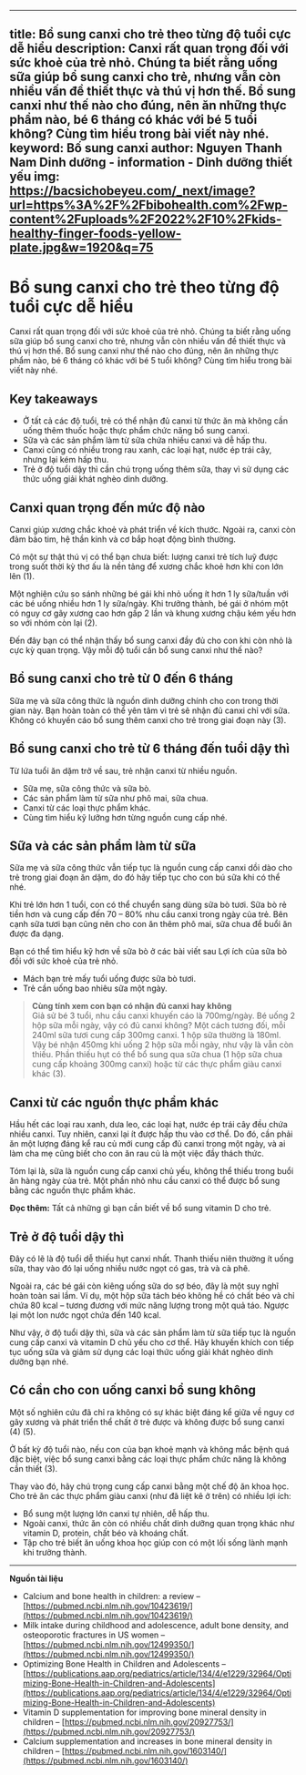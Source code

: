 
---
title: Bổ sung canxi cho trẻ theo từng độ tuổi cực dễ hiểu
description: Canxi rất quan trọng đối với sức khoẻ của trẻ nhỏ. Chúng ta biết rằng uống sữa giúp bổ sung canxi cho trẻ, nhưng vẫn còn nhiều vấn đề thiết thực và thú vị hơn thế. Bổ sung canxi như thế nào cho đúng, nên ăn những thực phẩm nào, bé 6 tháng có khác với bé 5 tuổi không? Cùng tìm hiểu trong bài viết này nhé.
keyword: Bố sung canxi
author: Nguyen Thanh Nam
Dinh dưỡng - information - Dinh dưỡng thiết yếu
img: https://bacsichobeyeu.com/_next/image?url=https%3A%2F%2Fbibohealth.com%2Fwp-content%2Fuploads%2F2022%2F10%2Fkids-healthy-finger-foods-yellow-plate.jpg&w=1920&q=75
---

# Bổ sung canxi cho trẻ theo từng độ tuổi cực dễ hiểu
Canxi rất quan trọng đối với sức khoẻ của trẻ nhỏ. Chúng ta biết rằng uống sữa giúp bổ sung canxi cho trẻ, nhưng vẫn còn nhiều vấn đề thiết thực và thú vị hơn thế. Bổ sung canxi như thế nào cho đúng, nên ăn những thực phẩm nào, bé 6 tháng có khác với bé 5 tuổi không? Cùng tìm hiểu trong bài viết này nhé.

## Key takeaways
- Ở tất cả các độ tuổi, trẻ có thể nhận đủ canxi từ thức ăn mà không cần uống thêm thuốc hoặc thực phẩm chức năng bổ sung canxi.
- Sữa và các sản phẩm làm từ sữa chứa nhiều canxi và dễ hấp thu.
- Canxi cũng có nhiều trong rau xanh, các loại hạt, nước ép trái cây, nhưng lại kém hấp thu.
- Trẻ ở độ tuổi dậy thì cần chú trọng uống thêm sữa, thay vì sử dụng các thức uống giải khát nghèo dinh dưỡng.


## Canxi quan trọng đến mức độ nào
Canxi giúp xương chắc khoẻ và phát triển về kích thước. Ngoài ra, canxi còn đảm bảo tim, hệ thần kinh và cơ bắp hoạt động bình thường.

Có một sự thật thú vị có thể bạn chưa biết: lượng canxi trẻ tích luỹ được trong suốt thời kỳ thơ ấu là nền tảng để xương chắc khoẻ hơn khi con lớn lên (1).

Một nghiên cứu so sánh những bé gái khi nhỏ uống ít hơn 1 ly sữa/tuần với các bé uống nhiều hơn 1 ly sữa/ngày. Khi trưởng thành, bé gái ở nhóm một có nguy cơ gãy xương cao hơn gấp 2 lần và khung xương chậu kém yếu hơn so với nhóm còn lại (2).

Đến đây bạn có thể nhận thấy bổ sung canxi đầy đủ cho con khi còn nhỏ là cực kỳ quan trọng. Vậy mỗi độ tuổi cần bổ sung canxi như thế nào?

## Bổ sung canxi cho trẻ từ 0 đến 6 tháng
Sữa mẹ và sữa công thức là nguồn dinh dưỡng chính cho con trong thời gian này. Bạn hoàn toàn có thể yên tâm vì trẻ sẽ nhận đủ canxi chỉ với sữa. Không có khuyến cáo bổ sung thêm canxi cho trẻ trong giai đoạn này (3).

## Bổ sung canxi cho trẻ từ 6 tháng đến tuổi dậy thì
Từ lứa tuổi ăn dặm trở về sau, trẻ nhận canxi từ nhiều nguồn.

- Sữa mẹ, sữa công thức và sữa bò.
- Các sản phẩm làm từ sữa như phô mai, sữa chua.
- Canxi từ các loại thực phẩm khác.
- Cùng tìm hiểu kỹ lưỡng hơn từng nguồn cung cấp nhé.

## Sữa và các sản phẩm làm từ sữa
Sữa mẹ và sữa công thức vẫn tiếp tục là nguồn cung cấp canxi dồi dào cho trẻ trong giai đoạn ăn dặm, do đó hãy tiếp tục cho con bú sữa khi có thể nhé.

Khi trẻ lớn hơn 1 tuổi, con có thể chuyển sang dùng sữa bò tươi. Sữa bò rẻ tiền hơn và cung cấp đến 70 – 80% nhu cầu canxi trong ngày của trẻ. Bên cạnh sữa tươi bạn cũng nên cho con ăn thêm phô mai, sữa chua để buổi ăn được đa dạng.

Bạn có thể tìm hiểu kỹ hơn về sữa bò ở các bài viết sau
Lợi ích của sữa bò đối với sức khoẻ của trẻ nhỏ.

- Mách bạn trẻ mấy tuổi uống được sữa bò tươi.
- Trẻ cần uống bao nhiêu sữa một ngày.

> **Cùng tính xem con bạn có nhận đủ canxi hay không**\
> Giả sử bé 3 tuổi, nhu cầu canxi khuyến cáo là 700mg/ngày. Bé uống 2 hộp sữa mỗi ngày, vậy có đủ canxi không?
> Một cách tương đối, mỗi 240ml sữa tươi cung cấp 300mg canxi. 1 hộp sữa thường là 180ml. Vậy bé nhận 450mg khi uống 2 hộp sữa mỗi ngày, như vậy là vẫn còn thiếu. Phần thiếu hụt có thể bổ sung qua sữa chua (1 hộp sữa chua cung cấp khoảng 300mg canxi) hoặc từ các thực phẩm giàu canxi khác (3).

## Canxi từ các nguồn thực phẩm khác
Hầu hết các loại rau xanh, dưa leo, các loại hạt, nước ép trái cây đều chứa nhiều canxi. Tuy nhiên, canxi lại ít được hấp thu vào cơ thể. Do đó, cần phải ăn một lượng đáng kể rau củ mới cung cấp đủ canxi trong một ngày, và ai làm cha mẹ cũng biết cho con ăn rau củ là một việc đầy thách thức.

Tóm lại là, sữa là nguồn cung cấp canxi chủ yếu, không thể thiếu trong buổi ăn hàng ngày của trẻ. Một phần nhỏ nhu cầu canxi có thể được bổ sung bằng các nguồn thực phẩm khác.

**Đọc thêm:** Tất cả những gì bạn cần biết về bổ sung vitamin D cho trẻ.

## Trẻ ở độ tuổi dậy thì
Đây có lẽ là độ tuổi dễ thiếu hụt canxi nhất. Thanh thiếu niên thường ít uống sữa, thay vào đó lại uống nhiều nước ngọt có gas, trà và cà phê.

Ngoài ra, các bé gái còn kiêng uống sữa do sợ béo, đây là một suy nghĩ hoàn toàn sai lầm. Ví dụ, một hộp sữa tách béo không hề có chất béo và chỉ chứa 80 kcal – tương đương với mức năng lượng trong một quả táo. Ngược lại một lon nước ngọt chứa đến 140 kcal.

Như vậy, ở độ tuổi dậy thì, sữa và các sản phẩm làm từ sữa tiếp tục là nguồn cung cấp canxi và vitamin D chủ yếu cho cơ thể. Hãy khuyến khích con tiếp tục uống sữa và giảm sử dụng các loại thức uống giải khát nghèo dinh dưỡng bạn nhé.

## Có cần cho con uống canxi bổ sung không
Một số nghiên cứu đã chỉ ra không có sự khác biệt đáng kể giữa về nguy cơ gãy xương và phát triển thể chất ở trẻ được và không được bổ sung canxi (4) (5).

Ở bất kỳ độ tuổi nào, nếu con của bạn khoẻ mạnh và không mắc bệnh quá đặc biệt, việc bổ sung canxi bằng các loại thực phẩm chức năng là không cần thiết (3).

Thay vào đó, hãy chú trọng cung cấp canxi bằng một chế độ ăn khoa học. Cho trẻ ăn các thực phẩm giàu canxi (như đã liệt kê ở trên) có nhiều lợi ích:
- Bổ sung một lượng lớn canxi tự nhiên, dễ hấp thu.
- Ngoài canxi, thức ăn còn có nhiều chất dinh dưỡng quan trọng khác như vitamin D, protein, chất béo và khoáng chất.
- Tập cho trẻ biết ăn uống khoa học giúp con có một lối sống lành mạnh khi trưởng thành.

***

**Nguồn tài liệu**
- Calcium and bone health in children: a review – [https://pubmed.ncbi.nlm.nih.gov/10423619/](https://pubmed.ncbi.nlm.nih.gov/10423619/)
- Milk intake during childhood and adolescence, adult bone density, and osteoporotic fractures in US women – [https://pubmed.ncbi.nlm.nih.gov/12499350/](https://pubmed.ncbi.nlm.nih.gov/12499350/)
- Optimizing Bone Health in Children and Adolescents – [https://publications.aap.org/pediatrics/article/134/4/e1229/32964/Optimizing-Bone-Health-in-Children-and-Adolescents](https://publications.aap.org/pediatrics/article/134/4/e1229/32964/Optimizing-Bone-Health-in-Children-and-Adolescents)
- Vitamin D supplementation for improving bone mineral density in children – [https://pubmed.ncbi.nlm.nih.gov/20927753/](https://pubmed.ncbi.nlm.nih.gov/20927753/)
- Calcium supplementation and increases in bone mineral density in children – [https://pubmed.ncbi.nlm.nih.gov/1603140/](https://pubmed.ncbi.nlm.nih.gov/1603140/)

